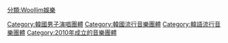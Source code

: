 {{Commons category|Infinite (band)}}
{{Cat main|INFINITE}}

[[分類:Woollim娛樂|分類:Woollim娛樂]]
[[Category:韓國男子演唱團體|Category:韓國男子演唱團體]]
[[Category:韓國流行音樂團體|Category:韓國流行音樂團體]]
[[Category:韓語流行音樂團體|Category:韓語流行音樂團體]]
[[Category:2010年成立的音樂團體|Category:2010年成立的音樂團體]]